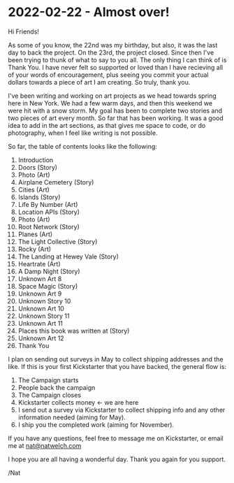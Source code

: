 # 2022-02-22 - Almost over!

Hi Friends!

As some of you know, the 22nd was my birthday, but also, it was the last day to back the project. On the 23rd, the project closed. Since then I've been trying to thunk of what to say to you all. The only thing I can think of is Thank You. I have never felt so supported or loved than I have recieving all of your words of encouragement, plus seeing you commit your actual dollars towards a piece of art I am creating. So truly, thank you.

I've been writing and working on art projects as we head towards spring here in New York. We had a few warm days, and then this weekend we were hit with a snow storm. My goal has been to complete two stories and two pieces of art every month. So far that has been working. It was a good idea to add in the art sections, as that gives me space to code, or do photography, when I feel like writing is not possible.

So far, the table of contents looks like the following:

 1. Introduction
 1. Doors (Story)
 1. Photo (Art)
 1. Airplane Cemetery (Story)
 1. Cities (Art)
 1. Islands (Story)
 1. Life By Number (Art)
 1. Location APIs (Story)
 1. Photo (Art)
 1. Root Network (Story)
 1. Planes (Art)
 1. The Light Collective (Story)
 1. Rocky (Art)
 1. The Landing at Hewey Vale (Story)
 1. Heartrate (Art)
 1. A Damp Night (Story)
 1. Unknown Art 8
 1. Space Magic (Story)
 1. Unknown Art 9
 1. Unknown Story 10
 1. Unknown Art 10
 1. Unknown Story 11
 1. Unknown Art 11
 1. Places this book was written at (Story)
 1. Unknown Art 12
 1. Thank You


I plan on sending out surveys in May to collect shipping addresses and the like. If this is your first Kickstarter that you have backed, the general flow is:

1. The Campaign starts
2. People back the campaign
3. The Campaign closes
4. Kickstarter collects money <- we are here
5. I send out a survey via Kickstarter to collect shipping info and any other information needed (aiming for May).
6. I ship you the completed work (aiming for November).

If you have any questions, feel free to message me on Kickstarter, or email me at nat@natwelch.com

I hope you are all having a wonderful day. Thank you again for you support.

/Nat